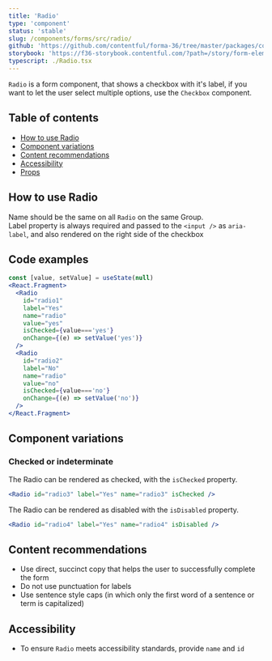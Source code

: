 ```yaml
---
title: 'Radio'
type: 'component'
status: 'stable'
slug: /components/forms/src/radio/
github: 'https://github.com/contentful/forma-36/tree/master/packages/components/forms/src/radio'
storybook: 'https://f36-storybook.contentful.com/?path=/story/form-elements-radio--basic'
typescript: ./Radio.tsx
---
```


`Radio` is a form component, that shows a checkbox with it's label, if you want to let the user select multiple options, use the `Checkbox` component.

## Table of contents

- [How to use Radio](#how-to-use-radio)
- [Component variations](#component-variations)
- [Content recommendations](#content-recommendations)
- [Accessibility](#accessibility)
- [Props](#props)

## How to use Radio

Name should be the same on all `Radio` on the same Group.  
Label property is always required and passed to the `<input />` as `aria-label`, and also rendered on the right side of the checkbox

## Code examples

```jsx
const [value, setValue] = useState(null)
<React.Fragment>
  <Radio
    id="radio1"
    label="Yes"
    name="radio"
    value="yes"
    isChecked={value==='yes'}
    onChange={(e) => setValue('yes')}
  />
  <Radio
    id="radio2"
    label="No"
    name="radio"
    value="no"
    isChecked={value==='no'}
    onChange={(e) => setValue('no')}
  />
</React.Fragment>
```

## Component variations

### Checked or indeterminate

The Radio can be rendered as checked, with the `isChecked` property.

```jsx
<Radio id="radio3" label="Yes" name="radio3" isChecked />
```

The Radio can be rendered as disabled with the `isDisabled` property.

```jsx
<Radio id="radio4" label="Yes" name="radio4" isDisabled />
```

## Content recommendations

- Use direct, succinct copy that helps the user to successfully complete the form
- Do not use punctuation for labels
- Use sentence style caps (in which only the first word of a sentence or term is capitalized)

## Accessibility

- To ensure `Radio` meets accessibility standards, provide `name` and `id`


<Props of="Radio" />

